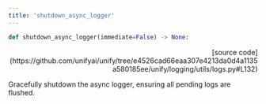 ```yaml
---
title: 'shutdown_async_logger'
---
```


```python
def shutdown_async_logger(immediate=False) -> None:
```

<p align="right">[source code](https://github.com/unifyai/unify/tree/e4526cad66eaa307e4213da0d4a1135a580185ee/unify/logging/utils/logs.py#L132)</p>

Gracefully shutdown the async logger, ensuring all pending logs are flushed.